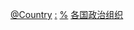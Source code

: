 {{Categories by country|nocat}}

[[Category:南美洲政治组织|@Country]]
[[Category:南美洲各国政治|:]]
[[Category:南美洲各国组织|%]]
[[Category:各国政治组织|]]
